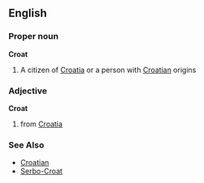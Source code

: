 ==English==
===Proper noun===
'''Croat'''
#A citizen of [[Croatia]] or a person with [[Croatian]] origins

===Adjective===
'''Croat'''
#from [[Croatia]]
===See Also===
*[[Croatian]]
*[[Serbo-Croat]]